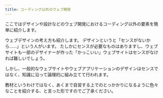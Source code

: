 ```yaml
---
title: コーディング以外のウェブ開発
---
```


ここではデザインや設計などのウェブ開発におけるコーディング以外の要素を簡単に紹介します。

ウェブデザインの考え方も紹介します。
デザインというと「センスがないから……」という人がいます。
たしかにセンスが必要なものはありますし、ウェブサイトも一部のデザイナーが作った「かっこいい」ウェブサイトはセンスがなければ難しいでしょう。

しかし、一般的なウェブサイトやウェブアプリケーションのデザインはセンスではなく、知識に沿って論理的に組み立てて行われます。

教材というわけではなく、あくまで自習する上でのとっかかりになるように色々なことを紹介する、と言った形ですのでご了承ください。
